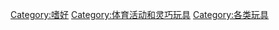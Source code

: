 [[Category:嗜好|Category:嗜好]]
[[Category:体育活动和灵巧玩具|Category:体育活动和灵巧玩具]]
[[Category:各类玩具|Category:各类玩具]]